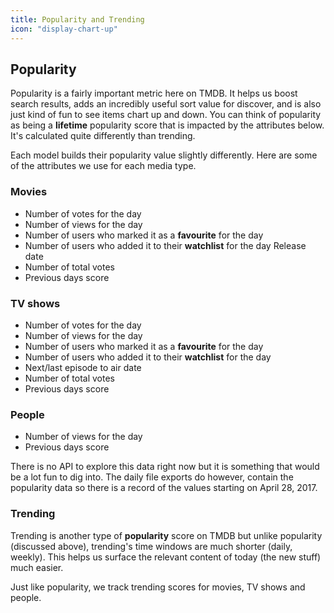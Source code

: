```yaml
---
title: Popularity and Trending
icon: "display-chart-up"
---
```

## Popularity

Popularity is a fairly important metric here on TMDB. 
It helps us boost search results, adds an incredibly useful sort value for discover, and is also just kind of fun to see items chart up and down. 
You can think of popularity as being a <b>lifetime</b> popularity score that is impacted by the attributes below. It's calculated quite differently than trending.

Each model builds their popularity value slightly differently. Here are some of the attributes we use for each media type.

### Movies
- Number of votes for the day
- Number of views for the day
- Number of users who marked it as a <b>favourite</b> for the day
- Number of users who added it to their <b>watchlist</b> for the day
Release date
- Number of total votes
- Previous days score

### TV shows
- Number of votes for the day
- Number of views for the day
- Number of users who marked it as a <b>favourite</b> for the day
- Number of users who added it to their <b>watchlist</b> for the day
- Next/last episode to air date
- Number of total votes
- Previous days score

### People
- Number of views for the day
- Previous days score

There is no API to explore this data right now but it is something that would be a lot fun to dig into. 
The daily file exports do however, contain the popularity data so there is a record of the values starting on April 28, 2017.

### Trending
Trending is another type of <b>popularity</b> score on TMDB but unlike popularity (discussed above), trending's time windows are much shorter (daily, weekly). 
This helps us surface the relevant content of today (the new stuff) much easier.

Just like popularity, we track trending scores for movies, TV shows and people.

